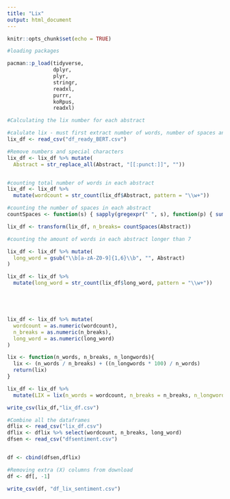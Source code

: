 ```yaml
---
title: "Lix"
output: html_document
---
```


```r
knitr::opts_chunk$set(echo = TRUE)
```

```r
#loading packages 

pacman::p_load(tidyverse,
               dplyr,
               plyr,
               stringr,
               readxl,
               purrr,
               koRpus,
               readxl)
```

```r
#Calculating the lix number for each abstract 

#calulate lix - must first extract number of words, number of spaces and number of words 7 letters or longer
lix_df <- read_csv("df_ready_BERT.csv")

#Remove numbers and special characters 
lix_df <- lix_df %>% mutate(
  Abstract = str_replace_all(Abstract, "[[:punct:]]", ""))


#counting total number of words in each abstract
lix_df <- lix_df %>% 
  mutate(wordcount = str_count(lix_df$Abstract, pattern = "\\w+"))

#counting the number of spaces in each abstract
countSpaces <- function(s) { sapply(gregexpr(" ", s), function(p) { sum(p>=0) } ) }

lix_df <- transform(lix_df, n_breaks= countSpaces(Abstract))

#counting the amount of words in each abstract longer than 7

lix_df <- lix_df %>% mutate(
  long_word = gsub("\\b[a-zA-Z0-9]{1,6}\\b", "", Abstract)
)

lix_df <- lix_df %>% 
  mutate(long_word = str_count(lix_df$long_word, pattern = "\\w+"))





lix_df <- lix_df %>% mutate(
  wordcount = as.numeric(wordcount),
  n_breaks = as.numeric(n_breaks),
  long_word = as.numeric(long_word)
)

lix <- function(n_words, n_breaks, n_longwords){
  lix <- (n_words / n_breaks) + ((n_longwords * 100) / n_words)
  return(lix)
}

lix_df <- lix_df %>% 
  mutate(LIX = lix(n_words = wordcount, n_breaks = n_breaks, n_longwords = long_word))

write_csv(lix_df,"lix_df.csv")
```


```r
#Combine all the dataframes 
dflix <- read_csv("lix_df.csv")
dflix <- dflix %>% select(wordcount, n_breaks, long_word)
dfsen <- read_csv("dfsentiment.csv")


df <- cbind(dfsen,dflix)

#Removing extra (X) columns from download 
df <- df[, -1] 

write_csv(df, "df_lix_sentiment.csv")



```

